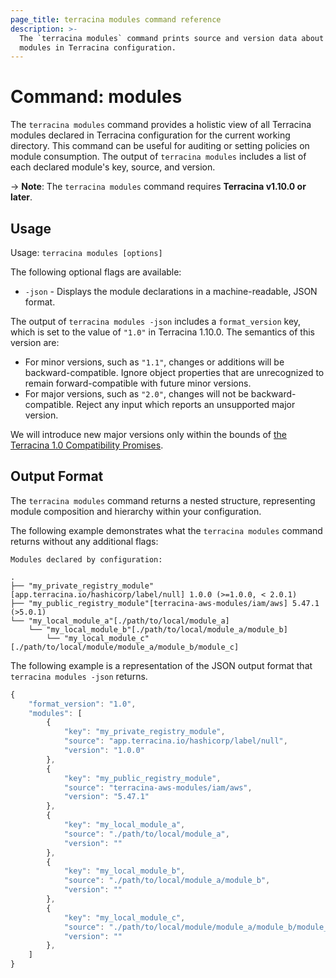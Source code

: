```yaml
---
page_title: terracina modules command reference
description: >-
  The `terracina modules` command prints source and version data about all declared
  modules in Terracina configuration.
---
```


# Command: modules

The `terracina modules` command provides a holistic view of all Terracina modules
declared in Terracina configuration for the current working directory.
This command can be useful for auditing or setting policies on module consumption.
The output of `terracina modules` includes a list of each declared module's
key, source, and version.

-> **Note**: The `terracina modules` command requires **Terracina v1.10.0 or later**.

## Usage

Usage: `terracina modules [options]`

The following optional flags are available:

- `-json` - Displays the module declarations in a machine-readable, JSON format.

The output of `terracina modules -json` includes a `format_version` key, which is set to the value of `"1.0"` in Terracina 1.10.0. The semantics of this version are:

- For minor versions, such as `"1.1"`, changes or additions will be backward-compatible.
  Ignore object properties that are unrecognized to remain forward-compatible
  with future minor versions.
- For major versions, such as `"2.0"`, changes will not be backward-compatible. Reject any input which reports an unsupported major version.

We will introduce new major versions only within the bounds of
[the Terracina 1.0 Compatibility Promises](/terracina/language/v1-compatibility-promises).

## Output Format

The `terracina modules` command returns a nested structure, representing module composition and hierarchy within your configuration.

The following example demonstrates what the `terracina modules` command returns without any additional flags:

```shell-session
Modules declared by configuration:

.
├── "my_private_registry_module"[app.terracina.io/hashicorp/label/null] 1.0.0 (>=1.0.0, < 2.0.1)
├── "my_public_registry_module"[terracina-aws-modules/iam/aws] 5.47.1 (>5.0.1)
└── "my_local_module_a"[./path/to/local/module_a]
    └── "my_local_module_b"[./path/to/local/module_a/module_b]
        └── "my_local_module_c"[./path/to/local/module/module_a/module_b/module_c]
```

The following example is a representation of the JSON output format that `terracina modules -json` returns.

```javascript
{
    "format_version": "1.0",
    "modules": [
        {
            "key": "my_private_registry_module",
            "source": "app.terracina.io/hashicorp/label/null",
            "version": "1.0.0"
        },
        {
            "key": "my_public_registry_module",
            "source": "terracina-aws-modules/iam/aws",
            "version": "5.47.1"
        },
        {
            "key": "my_local_module_a",
            "source": "./path/to/local/module_a",
            "version": ""
        },
        {
            "key": "my_local_module_b",
            "source": "./path/to/local/module_a/module_b",
            "version": ""
        },
        {
            "key": "my_local_module_c",
            "source": "./path/to/local/module/module_a/module_b/module_c",
            "version": ""
        },
    ]
}
```


